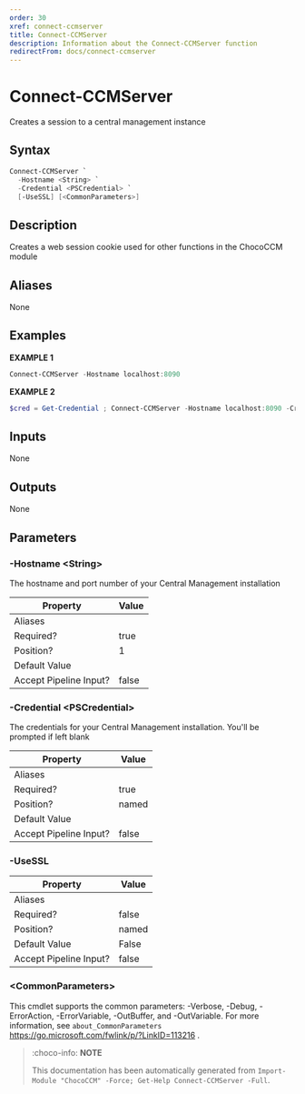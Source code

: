 ```yaml
---
order: 30
xref: connect-ccmserver
title: Connect-CCMServer
description: Information about the Connect-CCMServer function
redirectFrom: docs/connect-ccmserver
---
```


# Connect-CCMServer

<!-- This documentation is automatically generated from /Connect-CCMServer.ps1 using GenerateDocs.ps1. Contributions are welcome at the original location(s). -->

Creates a session to a central management instance

## Syntax

~~~powershell
Connect-CCMServer `
  -Hostname <String> `
  -Credential <PSCredential> `
  [-UseSSL] [<CommonParameters>]
~~~

## Description

Creates a web session cookie used for other functions in the ChocoCCM module


## Aliases

None

## Examples

 **EXAMPLE 1**

~~~powershell
Connect-CCMServer -Hostname localhost:8090

~~~

**EXAMPLE 2**

~~~powershell
$cred = Get-Credential ; Connect-CCMServer -Hostname localhost:8090 -Credential $cred

~~~

## Inputs

None

## Outputs

None

## Parameters

###  -Hostname &lt;String&gt;
The hostname and port number of your Central Management installation

Property               | Value
---------------------- | -----
Aliases                |
Required?              | true
Position?              | 1
Default Value          |
Accept Pipeline Input? | false

###  -Credential &lt;PSCredential&gt;
The credentials for your Central Management installation. You'll be prompted if left blank

Property               | Value
---------------------- | -----
Aliases                |
Required?              | true
Position?              | named
Default Value          |
Accept Pipeline Input? | false

###  -UseSSL
Property               | Value
---------------------- | -----
Aliases                |
Required?              | false
Position?              | named
Default Value          | False
Accept Pipeline Input? | false

### &lt;CommonParameters&gt;

This cmdlet supports the common parameters: -Verbose, -Debug, -ErrorAction, -ErrorVariable, -OutBuffer, and -OutVariable. For more information, see `about_CommonParameters` https://go.microsoft.com/fwlink/p/?LinkID=113216 .



<Xref title="Function Reference" value="chococcm-functions" />

> :choco-info: **NOTE**
> 
> This documentation has been automatically generated from `Import-Module "ChocoCCM" -Force; Get-Help Connect-CCMServer -Full`.

